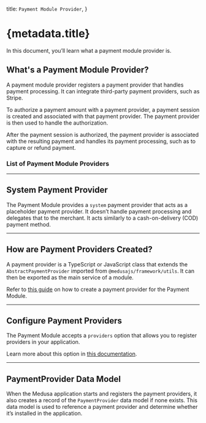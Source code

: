 
  title: `Payment Module Provider`,
}

# {metadata.title}

In this document, you’ll learn what a payment module provider is.

## What's a Payment Module Provider?

A payment module provider registers a payment provider that handles payment processing. It can integrate third-party payment providers, such as Stripe.

To authorize a payment amount with a payment provider, a payment session is created and associated with that payment provider. The payment provider is then used to handle the authorization.

After the payment session is authorized, the payment provider is associated with the resulting payment and handles its payment processing, such as to capture or refund payment.

### List of Payment Module Providers

<ChildDocs type="item" />

---

## System Payment Provider

The Payment Module provides a `system` payment provider that acts as a placeholder payment provider. It doesn’t handle payment processing and delegates that to the merchant. It acts similarly to a cash-on-delivery (COD) payment method.

---

## How are Payment Providers Created?

A payment provider is a TypeScript or JavaScript class that extends the `AbstractPaymentProvider` imported from `@medusajs/framework/utils`. It can then be exported as the main service of a module.

<Note title="Tip">

Refer to [this guide](/references/payment/provider) on how to create a payment provider for the Payment Module.

</Note>

---

## Configure Payment Providers

The Payment Module accepts a `providers` option that allows you to register providers in your application.

Learn more about this option in [this documentation](../module-options/page.mdx#providers).

---

## PaymentProvider Data Model

When the Medusa application starts and registers the payment providers, it also creates a record of the `PaymentProvider` data model if none exists. This data model is used to reference a payment provider and determine whether it’s installed in the application.
